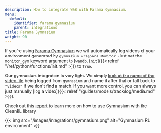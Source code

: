 ```yaml
---
description: How to integrate W&B with Farama Gymnasium.
menu:
  default:
    identifier: farama-gymnasium
    parent: integrations
title: Farama Gymnasium
weight: 90
---
```


If you're using [Farama Gymnasium](https://gymnasium.farama.org/#) we will automatically log videos of your environment generated by `gymnasium.wrappers.Monitor`. Just set the `monitor_gym` keyword argument to [`wandb.init`]({{< relref "/ref/python/functions/init.md" >}}) to `True`.

Our gymnasium integration is very light. We simply [look at the name of the video file](https://github.com/wandb/wandb/blob/c5fe3d56b155655980611d32ef09df35cd336872/wandb/integration/gym/__init__.py#LL69C67-L69C67) being logged from `gymnasium` and name it after that or fall back to `"videos"` if we don't find a match. If you want more control, you can always just manually [log a video]({{< relref "/guides/models/track/log/media.md" >}}).

Check out this [report](https://wandb.ai/raph-test/cleanrltest/reports/Mario-Bros-but-with-AI-Gymnasium-and-CleanRL---Vmlldzo0NTcxNTcw) to learn more on how to use Gymnasium with the CleanRL library. 

{{< img src="/images/integrations/gymnasium.png" alt="Gymnasium RL environment" >}}